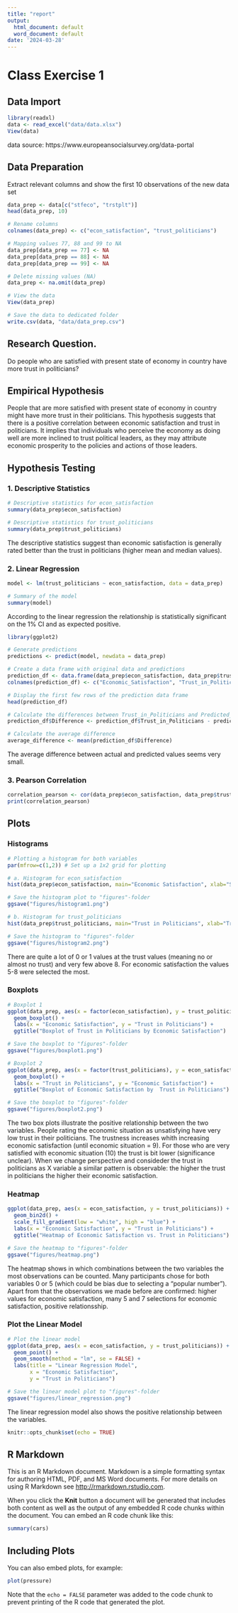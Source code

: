 ```yaml
---
title: "report"
output:
  html_document: default
  word_document: default
date: '2024-03-28'
---
```



# Class Exercise 1


## Data Import

```r
library(readxl)
data <- read_excel("data/data.xlsx")
View(data)
```
data source: https://www.europeansocialsurvey.org/data-portal


## Data Preparation

Extract relevant columns and show the first 10 observations of the new data set

```r
data_prep <- data[c("stfeco", "trstplt")]
head(data_prep, 10)
```


```r
# Rename columns
colnames(data_prep) <- c("econ_satisfaction", "trust_politicians")

# Mapping values 77, 88 and 99 to NA
data_prep[data_prep == 77] <- NA
data_prep[data_prep == 88] <- NA
data_prep[data_prep == 99] <- NA

# Delete missing values (NA)
data_prep <- na.omit(data_prep)

# View the data
View(data_prep)

# Save the data to dedicated folder
write.csv(data, "data/data_prep.csv")
```


## Research Question.

Do people who are satisfied with present state of economy in country have more trust in politicians?


## Empirical Hypothesis

People that are more satisfied with present state of economy in country might have more trust in their politicians. This hypothesis suggests that there is a positive correlation between economic satisfaction and trust in politicians. It implies that individuals who perceive the economy as doing well are more inclined to trust political leaders, as they may attribute economic prosperity to the policies and actions of those leaders.


## Hypothesis Testing

### 1. Descriptive Statistics

```r
# Descriptive statistics for econ_satisfaction
summary(data_prep$econ_satisfaction)

# Descriptive statistics for trust_politicians
summary(data_prep$trust_politicians)
```
The descriptive statistics suggest than economic satisfaction is generally rated better than the trust in politicians (higher mean and median values).


### 2. Linear Regression

```r
model <- lm(trust_politicians ~ econ_satisfaction, data = data_prep)

# Summary of the model
summary(model)
```
According to the linear regression the relationship is statistically significant on the 1% CI and as expected positive.

```r
library(ggplot2)

# Generate predictions
predictions <- predict(model, newdata = data_prep)

# Create a data frame with original data and predictions
prediction_df <- data.frame(data_prep$econ_satisfaction, data_prep$trust_politicians, predictions)
colnames(prediction_df) <- c("Economic_Satisfaction", "Trust_in_Politicians", "Predicted_Trust")

# Display the first few rows of the prediction data frame
head(prediction_df)

# Calculate the differences between Trust_in_Politicians and Predicted_Trust
prediction_df$Difference <- prediction_df$Trust_in_Politicians - prediction_df$Predicted_Trust

# Calculate the average difference
average_difference <- mean(prediction_df$Difference)
```
The average difference between actual and predicted values seems very small.


### 3. Pearson Correlation

```r
correlation_pearson <- cor(data_prep$econ_satisfaction, data_prep$trust_politicians, method = "pearson")
print(correlation_pearson)
```


## Plots

### Histograms

```r
# Plotting a histogram for both variables
par(mfrow=c(1,2)) # Set up a 1x2 grid for plotting

# a. Histogram for econ_satisfaction
hist(data_prep$econ_satisfaction, main="Economic Satisfaction", xlab="Satisfaction", ylab="Frequency", col="skyblue")

# Save the histogram plot to "figures"-folder
ggsave("figures/histogram1.png")

# b. Histogram for trust_politicians
hist(data_prep$trust_politicians, main="Trust in Politicians", xlab="Trust Level", ylab="Frequency", col="lightgreen")

# Save the histogram to "figures"-folder
ggsave("figures/histogram2.png")
```
There are quite a lot of 0 or 1 values at the trust values (meaning no or almost no trust) and very few above 8. For economic satisfaction the values 5-8 were selected the most.


### Boxplots

```r
# Boxplot 1
ggplot(data_prep, aes(x = factor(econ_satisfaction), y = trust_politicians)) +
  geom_boxplot() +
  labs(x = "Economic Satisfaction", y = "Trust in Politicians") +
  ggtitle("Boxplot of Trust in Politicians by Economic Satisfaction")

# Save the boxplot to "figures"-folder
ggsave("figures/boxplot1.png")

# Boxplot 2
ggplot(data_prep, aes(x = factor(trust_politicians), y = econ_satisfaction)) +
  geom_boxplot() +
  labs(x = "Trust in Politicians", y = "Economic Satisfaction") +
  ggtitle("Boxplot of Economic Satisfaction by  Trust in Politicians")

# Save the boxplot to "figures"-folder
ggsave("figures/boxplot2.png")
```
The two box plots illustrate the positive relationship between the two variables. People rating the economic situation as unsatisfying have very low trust in their politicians. The trustness increases whith increasing economic satisfaction (until economic situation = 9). For those who are very satisfied with economic situation (10) the trust is bit lower (significance unclear). When we change perspective and consideder the trust in politicians as X variable a similar pattern is observable: the higher the trust in politicians the higher their economic satisfaction.


### Heatmap

```r
ggplot(data_prep, aes(x = econ_satisfaction, y = trust_politicians)) +
  geom_bin2d() +
  scale_fill_gradient(low = "white", high = "blue") +
  labs(x = "Economic Satisfaction", y = "Trust in Politicians") +
  ggtitle("Heatmap of Economic Satisfaction vs. Trust in Politicians")

# Save the heatmap to "figures"-folder
ggsave("figures/heatmap.png")
```
The heatmap shows in which combinations between the two variables the most observations can be counted. Many participants chose for both variables 0 or 5 (which could be bias due to selecting a "popular number"). Apart from that the observations we made before are confirmed: higher values for economic satisfaction, many 5 and 7 selections for economic satisfaction, positive relationsship.


### Plot the Linear Model

```r
# Plot the linear model
ggplot(data_prep, aes(x = econ_satisfaction, y = trust_politicians)) +
  geom_point() +
  geom_smooth(method = "lm", se = FALSE) +
  labs(title = "Linear Regression Model",
       x = "Economic Satisfaction",
       y = "Trust in Politicians")

# Save the linear model plot to "figures"-folder
ggsave("figures/linear_regression.png")
```
The linear regression model also shows the positive relationship between the variables.


  




```r
knitr::opts_chunk$set(echo = TRUE)
```

## R Markdown

This is an R Markdown document. Markdown is a simple formatting syntax for authoring HTML, PDF, and MS Word documents. For more details on using R Markdown see <http://rmarkdown.rstudio.com>.

When you click the **Knit** button a document will be generated that includes both content as well as the output of any embedded R code chunks within the document. You can embed an R code chunk like this:

```r
summary(cars)
```

## Including Plots

You can also embed plots, for example:

```r
plot(pressure)
```

Note that the `echo = FALSE` parameter was added to the code chunk to prevent printing of the R code that generated the plot.
